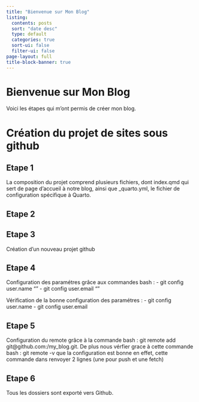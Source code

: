 ```yaml
---
title: "Bienvenue sur Mon Blog"
listing:
  contents: posts
  sort: "date desc"
  type: default
  categories: true
  sort-ui: false
  filter-ui: false
page-layout: full
title-block-banner: true
---
```


# Bienvenue sur Mon Blog

Voici les étapes qui m'ont permis de créer mon blog.

# Création du projet de sites sous github

## Etape 1

La composition du projet comprend plusieurs fichiers, dont index.qmd qui sert de page d'accueil à notre blog, ainsi que \_quarto.yml, le fichier de configuration spécifique à Quarto.

## Etape 2

## Etape 3

Création d'un nouveau projet github 

## Etape 4

Configuration des paramétres grâce aux commandes bash : 
  - git config user.name "<votre username>"
  - git config user.email "<votre email>"
  
Vérification de la bonne configuration des paramétres :
  - git config user.name
  - git config user.email
  
## Etape 5 

Configuration du remote grâce à la commande bash : git remote add git@github.com:<votreusernamegithub>/my_blog.git. De plus nous vérfier grace à cette commande bash : git remote -v que la configuration est bonne en effet, cette commande dans renvoyer 2 lignes (une pour push et une fetch)
  
## Etape 6

Tous les dossiers sont exporté vers Github.
